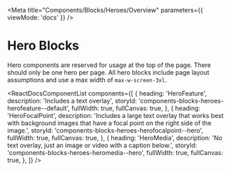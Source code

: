 
<Meta
  title="Components/Blocks/Heroes/Overview"
  parameters={{ viewMode: 'docs' }}
/>

# Hero Blocks

Hero components are reserved for usage at the top of the page. There should only be one hero per page. All hero blocks include page layout assumptions and use a max width of `max-w-screen-3xl`.

<ReactDocsComponentList
  components={[
    {
      heading: 'HeroFeature',
      description: 'Includes a text overlay',
      storyId: 'components-blocks-heroes-herofeature--default',
      fullWidth: true,
      fullCanvas: true,
    },
    {
      heading: 'HeroFocalPoint',
      description:
        'Includes a large text overlay that works best with background images that have a focal point on the right side of the image.',
      storyId: 'components-blocks-heroes-herofocalpoint--hero',
      fullWidth: true,
      fullCanvas: true,
    },
    {
      heading: 'HeroMedia',
      description:
        'No text overlay, just an image or video with a caption below.',
      storyId: 'components-blocks-heroes-heromedia--hero',
      fullWidth: true,
      fullCanvas: true,
    },
  ]}
/>
